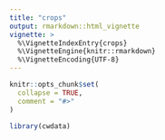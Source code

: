 ```yaml
---
title: "crops"
output: rmarkdown::html_vignette
vignette: >
  %\VignetteIndexEntry{crops}
  %\VignetteEngine{knitr::rmarkdown}
  %\VignetteEncoding{UTF-8}
---
```


```r
knitr::opts_chunk$set(
  collapse = TRUE,
  comment = "#>"
)
```

```r
library(cwdata)
```
